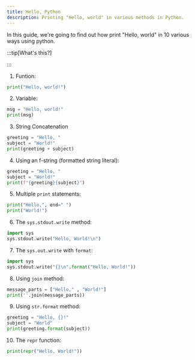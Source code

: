 ```yaml
---
title: Hello, Python
description: Printing "Hello, world" in various methods in Python.
---
```



In this guide, we're going to find out how print "Hello, world" in 10 various ways using python.

:::tip[What's this?]


:::



1. Funtion:

```py
print("Hello, world!")
```

2. Variable:

```py
msg = "Hello, world!"
print(msg)
```

3. String Concatenation

```py
greeting = "Hello, "
subject = "World!"
print(greeting + subject)
```

4. Using an f-string (formatted string literal):

```py
greeting = "Hello, "
subject = "World!"
print(f"{greeting}{subject}")
```

5. Multiple `print` statements:

```py
print("Hello,", end=" ")
print("World!")
```

6. The `sys.stdout.write` method:

```py
import sys
sys.stdout.write("Hello, World!\n")
```

7. The `sys.out.write` with `format`:

```py
import sys
sys.stdout.write("{}\n".format("Hello, World!"))
```

8. Using `join` method:

```py
message_parts = ["Hello," , "World!"]
print(''.join(message_parts))
```

9. Using `str.format` method:

```py
greeting = "Hello, {}!"
subject = "World"
print(greeting.format(subject))
```

10. The `repr` function:

```py
print(repr("Hello, World!"))
```